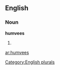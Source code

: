 ==English==

===Noun===
'''humvees'''

# {{plural of|[[humvee]]}}

[[Category:English plurals]]

[[ar:humvees]]